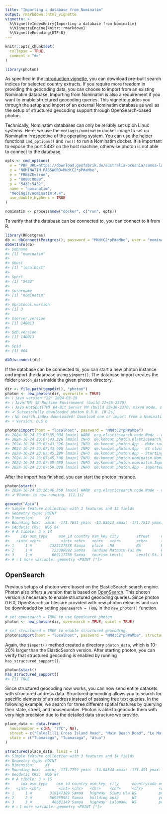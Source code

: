 ---
title: "Importing a database from Nominatim"
output: rmarkdown::html_vignette
vignette: >
  %\VignetteIndexEntry{Importing a database from Nominatim}
  %\VignetteEngine{knitr::rmarkdown}
  %\VignetteEncoding{UTF-8}
---

```{r, include = FALSE}
knitr::opts_chunk$set(
  collapse = TRUE,
  comment = "#>"
)
```

```{r setup, include=FALSE}
library(photon)
```

As specified in the [introduction vignette](photon.html), you can download pre-built search indices for selected country extracts. If you require more freedom in providing the geocoding data, you can choose to import from an existing Nominatim database. Importing from Nominatim is also a requirement if you want to enable structured geocoding queries. This vignette guides you through the setup and import of an external Nominatim database as well as the setup of structured geocoding support through OpenSearch-based photon.

Technically, Nominatim databases can only be reliably set up on Linux systems. Here, we use the `mediagis/nominatim` docker image to set up Nominatim irrespective of the operating system. You can use the helper functions `cmd_options()` and `run()` to run a Nominatim docker. It is important to expose the port 5432 on the host machine, otherwise photon is not able to connect to the database.

```{r, eval=FALSE}
opts <- cmd_options(
  e = "PBF_URL=https://download.geofabrik.de/australia-oceania/samoa-latest.osm.pbf",
  e = "NOMINATIM_PASSWORD=MNdtC2*pP#aMbe",
  e = "FREEZE=true",
  p = "8080:8080",
  p = "5432:5432",
  name = "nominatim",
  "mediagis/nominatim:4.4",
  use_double_hyphens = TRUE
)

nominatim <- process$new("docker", c("run", opts))
```

To verify that the database can be connected to, you can connect to it from R.

```{r, eval=FALSE}
library(RPostgres)
db <- dbConnect(Postgres(), password = "MNdtC2*pP#aMbe", user = "nominatim")
dbGetInfo(db)
#> $dbname
#> [1] "nominatim"
#> 
#> $host
#> [1] "localhost"
#> 
#> $port
#> [1] "5432"
#> 
#> $username
#> [1] "nominatim"
#> 
#> $protocol.version
#> [1] 3
#> 
#> $server.version
#> [1] 140013
#> 
#> $db.version
#> [1] 140013
#> 
#> $pid
#> [1] 604

dbDisconnect(db)
```

If the database can be connected to, you can start a new photon instance and import the database using `$import()`. The database import creates the folder `photon_data` inside the given photon directory.

```{r, eval=FALSE}
dir <- file.path(tempdir(), "photon")
photon <- new_photon(dir, overwrite = TRUE)
#> ℹ java version "22" 2024-03-19
#> ℹ Java(TM) SE Runtime Environment (build 22+36-2370)
#> ℹ Java HotSpot(TM) 64-Bit Server VM (build 22+36-2370, mixed mode, sharing)
#> ✔ Successfully downloaded photon 0.5.0. [8.2s]        
#> ℹ No search index downloaded! Download one or import from a Nominatim database.
#> • Version: 0.5.0

photon$import(host = "localhost", password = "MNdtC2*pP#aMbe")
#> 2024-10-24 23:07:35,904 [main] WARN  org.elasticsearch.node.Node - version [5.6.16-SNAPSHOT] is a pre-release version of Elasticsearch and is not suitable for production
#> 2024-10-24 23:07:43,326 [main] INFO  de.komoot.photon.elasticsearch.Server - Started elastic search node
#> 2024-10-24 23:07:43,326 [main] INFO  de.komoot.photon.App - Make sure that the ES cluster is ready, this might take some time.
#> 2024-10-24 23:07:43,905 [main] INFO  de.komoot.photon.App - ES cluster is now ready.
#> 2024-10-24 23:07:45,299 [main] INFO  de.komoot.photon.App - Starting import from nominatim to photon with languages: en,fr,de,it
#> 2024-10-24 23:07:45,300 [main] INFO  de.komoot.photon.nominatim.NominatimConnector - Start importing documents from nominatim (global)
#> 2024-10-24 23:07:59,080 [main] INFO  de.komoot.photon.nominatim.ImportThread - Finished import of 2085 photon documents.
#> 2024-10-24 23:07:59,080 [main] INFO  de.komoot.photon.App - Imported data from nominatim to photon with languages: en,fr,de,it
```

After the import has finished, you can start the photon instance.

```{r, eval=FALSE}
photon$start()
#> 2024-10-24 23:26:46,360 [main] WARN  org.elasticsearch.node.Node - version [5.6.16-SNAPSHOT] is a pre-release version of Elasticsearch and is not suitable for production
#> ✔ Photon is now running. [11.1s]
```

```{r, eval=FALSE}
geocode("Apia")
#> Simple feature collection with 3 features and 13 fields
#> Geometry type: POINT
#> Dimension:     XY
#> Bounding box:  xmin: -171.7631 ymin: -13.83613 xmax: -171.7512 ymax: -13.82611
#> Geodetic CRS:  WGS 84
#> # A tibble: 3 × 14
#>     idx osm_type     osm_id country osm_key city        street     countrycode osm_value name  state type  extent
#>   <int> <chr>         <int> <chr>   <chr>   <chr>       <chr>      <chr>       <chr>     <chr> <chr> <chr> <list>
#> 1     1 W        1322127938 Samoa   place   NA          NA         WS          city      Apia  Tuam… city  <dbl> 
#> 2     1 W         723300892 Samoa   landuse Matautu Tai NA         WS          harbour   Apia… Tuam… other <dbl> 
#> 3     1 W         666117780 Samoa   tourism Levili      Levili St… WS          attracti… Apia… Tuam… house <dbl> 
#> # ℹ 1 more variable: geometry <POINT [°]>
```



## OpenSearch

Previous setups of photon were based on the ElasticSearch search engine. Photon also offers a version that is based on [OpenSearch](https://opensearch.org/). This photon version is necessary to enable structured geocoding queries. Since photon 0.6.0, OpenSearch jar files are provided with new photon releases and can be downloaded by setting `opensearch = TRUE` in the `new_photon()` function.

```{r, eval=FALSE}
# set opensearch = TRUE to use OpenSearch photon
photon <- new_photon(dir, opensearch = TRUE, quiet = TRUE)

# set structured = TRUE to enable structured geocoding
photon$import(host = "localhost", password = "MNdtC2*pP#aMbe", structured = TRUE)
```

Again, the `$import()` method created a directory `photon_data`, which is 10-20% larger than the ElasticSearch version. After starting photon, you can verify that structured geocoding is enabled by running `has_structured_support()`.

```{r, eval=FALSE}
photon$start()
has_structured_support()
#> [1] TRUE
```

Since structured geocoding now works, you can now send entire datasets with structured address data. Structured geocoding allows you to search for specific elements of an address instead of passing free text queries. In the following example, we search for three different spatial features by querying their state, street, and housenumber. Photon is able to geocode them with very high precision due to the detailed data structure we provide.

```{r, eval=FALSE}
place_data <- data.frame(
  housenumber = c(NA, "77C", NA),
  street = c("Falealilli Cross Island Road", "Main Beach Road", "Le Mafa Pass Road"),
  state = c("Tuamasaga", "Tuamasaga", "Atua")
)

structured(place_data, limit = 1)
#> Simple feature collection with 3 features and 14 fields
#> Geometry type: POINT
#> Dimension:     XY
#> Bounding box:  xmin: -171.7759 ymin: -14.04544 xmax: -171.451 ymax: -13.8338
#> Geodetic CRS:  WGS 84
#> # A tibble: 3 × 15
#>     idx osm_type    osm_id country osm_key  city      countrycode osm_value name    state type  extent housenumber street
#>   <int> <chr>        <int> <chr>   <chr>    <chr>     <chr>       <chr>     <chr>   <chr> <chr> <list> <chr>       <chr> 
#> 1     1 W        319147189 Samoa   highway  Siumu Uta WS          primary   Faleal… Tuam… stre… <dbl>  NA          NA    
#> 2     2 W        569855981 Samoa   building Apia      WS          yes       NA      Tuam… house <dbl>  77C         Main …
#> 3     3 W         40681149 Samoa   highway  Lalomanu  WS          primary   Main S… Ātua  stre… <dbl>  NA          NA    
#> # ℹ 1 more variable: geometry <POINT [°]>
```


